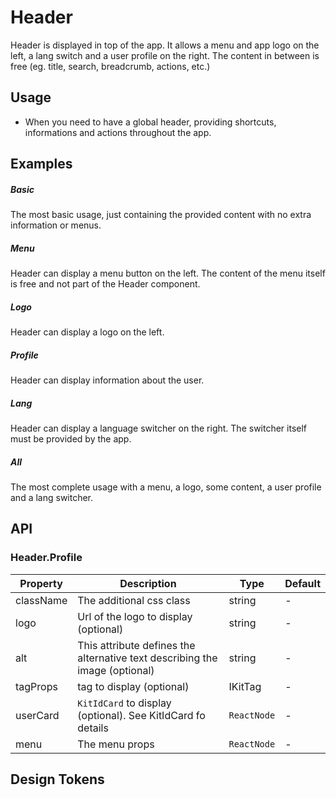 
<Meta of={KitHeaderStories} />

# Header

Header is displayed in top of the app. It allows a menu and app logo on the left, a lang switch and a user profile on the right. The content in between is free (eg. title, search, breadcrumb, actions, etc.)

## Usage

-   When you need to have a global header, providing shortcuts, informations and actions throughout the app.

## Examples

##### Basic

The most basic usage, just containing the provided content with no extra information or menus.

<CustomCanvas
    content={Examples.Basic}
    source={Sources.Basic}
    backgroundColor={KitAristidThemeGeneral.colors.primary.blue50}
    id="header-basic"
/>

##### Menu

Header can display a menu button on the left. The content of the menu itself is free and not part of the Header component.

<CustomCanvas
    content={Examples.Menu}
    source={Sources.Menu}
    backgroundColor={KitAristidThemeGeneral.colors.primary.blue50}
    id="header-menu"
/>

##### Logo

Header can display a logo on the left.

<CustomCanvas
    content={Examples.Logo}
    source={Sources.Logo}
    backgroundColor={KitAristidThemeGeneral.colors.primary.blue50}
    id="header-logo"
/>

##### Profile

Header can display information about the user.

<CustomCanvas
    content={Examples.Profile}
    source={Sources.Profile}
    backgroundColor={KitAristidThemeGeneral.colors.primary.blue50}
    id="header-profile"
/>

##### Lang

Header can display a language switcher on the right. The switcher itself must be provided by the app.

<CustomCanvas
    content={Examples.Lang}
    source={Sources.Lang}
    backgroundColor={KitAristidThemeGeneral.colors.primary.blue50}
    id="header-lang"
/>

##### All

The most complete usage with a menu, a logo, some content, a user profile and a lang switcher.

<CustomCanvas
    content={Examples.All}
    source={Sources.All}
    backgroundColor={KitAristidThemeGeneral.colors.primary.blue50}
    id="header-all"
/>

## API

<Canvas of={KitHeaderStories.Api} />

<Controls of={KitHeaderStories.Api} />

### Header.Profile

| Property  | Description                                                                 | Type        | Default |
| --------- | --------------------------------------------------------------------------- | ----------- | ------- |
| className | The additional css class                                                    | string      | -       |
| logo      | Url of the logo to display (optional)                                       | string      | -       |
| alt       | This attribute defines the alternative text describing the image (optional) | string      | -       |
| tagProps  | tag to display (optional)                                                   | IKitTag     | -       |
| userCard  | `KitIdCard` to display (optional). See KitIdCard fo details                 | `ReactNode` | -       |
| menu      | The menu props                                                              | `ReactNode` | -       |

## Design Tokens

<DesignTokens path="components.Header" tokens={fields?.components?.Header} />
